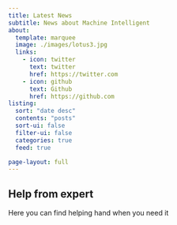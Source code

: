 ```yaml
---
title: Latest News
subtitle: News about Machine Intelligent
about:
  template: marquee
  image: ./images/lotus3.jpg
  links:
    - icon: twitter
      text: twitter
      href: https://twitter.com
    - icon: github
      text: Github
      href: https://github.com
listing:
  sort: "date desc"
  contents: "posts"
  sort-ui: false
  filter-ui: false
  categories: true
  feed: true

page-layout: full
---
```


## Help from expert

Here you can find helping hand when you need it